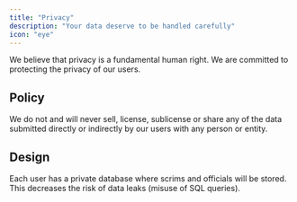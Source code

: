 ```yaml
---
title: "Privacy"
description: "Your data deserve to be handled carefully"
icon: "eye"
---
```


We believe that privacy is a fundamental human right.
We are committed to protecting the privacy of our users.

## Policy

We do not and will never sell, license, sublicense or share any of the data submitted directly or indirectly by our
users with any person or entity.

## Design

Each user has a private database where scrims and officials will be stored.
This decreases the risk of data leaks (misuse of SQL queries).
